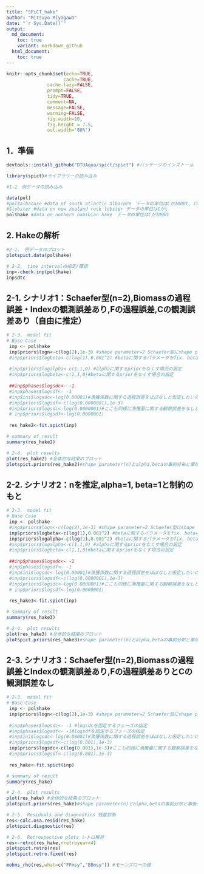 ```yaml
---
title: "SPiCT_hake"
author: "Mitsuyo Miyagawa"
date: "`r Sys.Date()`"
output: 
  md_document:
    toc: true
    variant: markdown_github
  html_document:
    toc: true
---
```


```r
knitr::opts_chunk$set(echo=TRUE,
                     cache=TRUE,
               cache.lazy=FALSE,
               prompt=FALSE,
               tidy=TRUE,
               comment=NA,
               message=FALSE,
               warning=FALSE,
               fig.width=10,
               fig.height = 7.5, 
               out.width='80%')
```

## 1．準備

```r

devtools::install_github("DTUAqua/spict/spict") #パッケージのインストール

library(spict)#ライブラリーの読み込み  

#1-1　例データの読み込み  

data(pol)
#pol$albacore #data of south atlantic albacore　データの単位はCが1000t, CPUEはkg/100hooks  
#$lobster #data on new zealand rock lobster データの単位はCがt  
pol$hake #data on nothern namibian hake　データの単位はCが1000t  

```
## 2. Hakeの解析

```r
#2-1.　例データのプロット  
plotspict.data(pol$hake)

```

```r
# 2-2.　time intervalの指定/確認  
inp<-check.inp(pol$hake)
inp$dtc

```
  

## 2-1. シナリオ1：Schaefer型(n=2),Biomassの過程誤差・Indexの観測誤差あり,Fの過程誤差,Cの観測誤差あり（自由に推定）
```r
# 2-3.　model fit  
# Base Case 
 inp <- pol$hake
 inp$priors$logn<-c(log(2),1e-3) #shape parameter=2 Schaefer型にshape parameterを固定
 #inp$priors$logbeta<-c(log(1),0.001^2) #betaに関するパラメータをfix. beta=1に固定
 
 #inp$priors$logalpha<-c(1,1,0) #alphaに関するpriorをなくす場合の設定
 #inp$priors$logbeta<-c(1,1,0)#betaに関するpriorをなくす場合の設定
 
 ##inp$phases$logsdc<- -1 
 #inp$phases$logsdf<- -1
 #inp$ini$logsdc<-log(0.00001)#漁獲係数に関する過程誤差をほぼなしと仮定したいのだが設定はこれでよいのか？
 #inp$priors$logsdf<-c(log(0.0000001),1e-3) 
 #inp$priors$logsdc<-log(0.0000001)#ここも同様に漁獲量に関する観察誤差をなしと仮定したいのだが設定はこれでよいのか？
 # inp$priors$logsdf<-log(0.0000001)
 
 res_hake2<-fit.spict(inp)

# summary of result
summary(res_hake2)

```

```r
# 2-4.　plot results
plot(res_hake2) #全体的な結果のプロット
plotspict.priors(res_hake2)#shape parameter(n)とalpha,betaの事前分布と事後分布
```
  
## 2-2. シナリオ2：nを推定,alpha=1, beta=1と制約のもと  

```r
# 2-3.　model fit  
# Base Case 
 inp <- pol$hake
 #inp$priors$logn<-c(log(2),1e-3) #shape parameter=2 Schaefer型にshape parameterを固定
 inp$priors$logbeta<-c(log(1),0.001^2) #betaに関するパラメータをfix. beta=1に固定
 inp$priors$logalpha<-c(log(1),0.001^2) #betaに関するパラメータをfix. beta=1に固定
 #inp$priors$logalpha<-c(1,1,0) #alphaに関するpriorをなくす場合の設定
 #inp$priors$logbeta<-c(1,1,0)#betaに関するpriorをなくす場合の設定
 
 ##inp$phases$logsdc<- -1 
 #inp$phases$logsdf<- -1
 #inp$ini$logsdc<-log(0.00001)#漁獲係数に関する過程誤差をほぼなしと仮定したいのだが設定はこれでよいのか？
 #inp$priors$logsdf<-c(log(0.0000001),1e-3) 
 #inp$priors$logsdc<-log(0.0000001)#ここも同様に漁獲量に関する観察誤差をなしと仮定したいのだが設定はこれでよいのか？
 # inp$priors$logsdf<-log(0.0000001)
 
 res_hake3<-fit.spict(inp)

# summary of result
summary(res_hake3)

```

```r
# 2-4.　plot results
plot(res_hake3) #全体的な結果のプロット
plotspict.priors(res_hake3)#shape parameter(n)とalpha,betaの事前分布と事後分布
```

  
## 2-3. シナリオ3：Schaefer型(n=2),Biomassの過程誤差とIndexの観測誤差あり,Fの過程誤差ありとCの観測誤差なし
```r
# 2-3.　model fit  
# Base Case 
 inp <- pol$hake
 inp$priors$logn<-c(log(2),1e-3) #shape parameter=2 Schaefer型にshape parameterを固定
 
 #inp$phases$logsdc<- -1 #logsdcを固定するフェーズの指定
 #inp$phases$logsdf<- -1#logsdfを固定するフェーズの指定
 #inp$ini$logsdc<-log(0.00001)#漁獲係数に関する過程誤差をほぼなしと仮定したいのだが設定はこれでよいのか？
 #inp$priors$logsdf<-c(log(0.001),1e-3) 
 inp$priors$logsdc<-c(log(0.001),1e-3)#ここも同様に漁獲量に関する観察誤差をなしと仮定したいのだが設定はこれでよいのか
 #inp$priors$logsdf<-c(log(0.001),1e-3)
 
 res_hake<-fit.spict(inp)

# summary of result
summary(res_hake)

```

```r
# 2-4.　plot results
plot(res_hake) #全体的な結果のプロット
plotspict.priors(res_hake)#shape parameter(n)とalpha,betaの事前分布と事後分布
```

```r
# 2-5.　Residuals and diagnostics 残差診断
res<-calc.osa.resid(res_hake)
plotspict.diagnostic(res)
```

```r
# 2-6.　Retrospective plots レトロ解析
res<-retro(res_hake,nretroyear=4)
plotspict.retro(res)
plotspict.retro.fixed(res)

mohns_rho(res,what=c("FFmsy","BBmsy")) #モーンズローの値
```